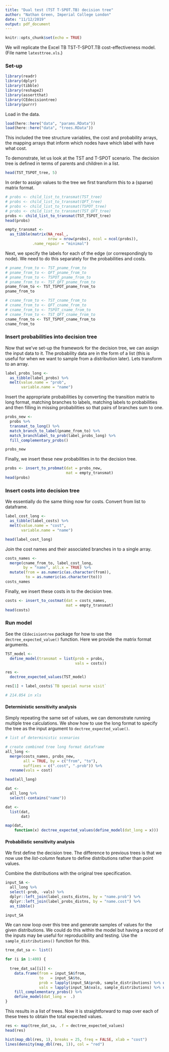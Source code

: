 ```yaml
---
title: "Dual test (TST T-SPOT.TB) decision tree"
author: "Nathan Green, Imperial College London"
date: "11/12/2019"
output: pdf_document
---
```


```r
knitr::opts_chunk$set(echo = TRUE)
```


We will replicate the Excel TB TST-T-SPOT.TB cost-effectiveness model.
(File name `latesttree.xls`.)


### Set-up

```r
library(readr)
library(dplyr)
library(tibble)
library(reshape2)
library(assertthat)
library(CEdecisiontree)
library(purrr)
```

Load in the data.

```r
load(here::here("data", "params.RData"))
load(here::here("data", "trees.RData"))
```

This included the tree structure variables, the cost and probability arrays, the mapping arrays that inform which nodes have which label with have what cost.

To demonstrate, let us look at the TST and T-SPOT scenario.
The decision tree is defined in terms of parents and children in a list.

```r
head(TST_TSPOT_tree, 5)
```

In order to assign values to the tree we first transform this to a (sparse) matrix format.

```r
# probs <- child_list_to_transmat(TST_tree)
# probs <- child_list_to_transmat(QFT_tree)
# probs <- child_list_to_transmat(TSPOT_tree)
# probs <- child_list_to_transmat(TST_QFT_tree)
probs <- child_list_to_transmat(TST_TSPOT_tree)
head(probs)

empty_transmat <-
  as_tibble(matrix(NA_real_,
                   nrow = nrow(probs), ncol = ncol(probs)),
            .name_repair = "minimal")
```

Next, we specify the labels for each of the edge (or correspondingly to node).
We need to do this separately for the probabilities and costs.

```r
# pname_from_to <- TST_pname_from_to
# pname_from_to <- QFT_pname_from_to
# pname_from_to <- TSPOT_pname_from_to
# pname_from_to <- TST_QFT_pname_from_to
pname_from_to <- TST_TSPOT_pname_from_to
pname_from_to
```

```r
# cname_from_to <- TST_cname_from_to
# cname_from_to <- QFT_cname_from_to
# cname_from_to <- TSPOT_cname_from_to
# cname_from_to <- TST_QFT_cname_from_to
cname_from_to <- TST_TSPOT_cname_from_to
cname_from_to
```


### Insert probabilities into decision tree

Now that we've set-up the framework for the decision tree, we can assign the input data to it.
The probability data are in the form of a list (this is useful for when we want to sample from a distribution later).
Lets transform to an array.

```r
label_probs_long <-
  as_tibble(label_probs) %>%
  melt(value.name = "prob",
       variable.name = "name")
```

Insert the appropriate probabilities by converting the transition matrix to long format, matching branches to labels, matching labels to probabilities and then filling in missing probabilities so that pairs of branches sum to one.

```r
probs_new <-
  probs %>%
  transmat_to_long() %>%
  match_branch_to_label(pname_from_to) %>%
  match_branchlabel_to_prob(label_probs_long) %>%
  fill_complementary_probs()

probs_new
```

Finally, we insert these new probabilities in to the decision tree.

```r
probs <- insert_to_probmat(dat = probs_new,
                           mat = empty_transmat)
head(probs)
```


### Insert costs into decision tree

We essentially do the same thing now for costs.
Convert from list to dataframe.

```r
label_cost_long <-
  as_tibble(label_costs) %>%
  melt(value.name = "cost",
       variable.name = "name")

head(label_cost_long)
```

Join the cost names and their associated branches in to a single array.

```r
costs_names <-
  merge(cname_from_to, label_cost_long,
        by = "name", all.x = TRUE) %>%
  mutate(from = as.numeric(as.character(from)),
         to = as.numeric(as.character(to)))
costs_names
```

Finally, we insert these costs in to the decision tree.

```r
costs <- insert_to_costmat(dat = costs_names,
                           mat = empty_transmat)
head(costs)
```


### Run model

See the `CEdecisiontree` package for how to use the `dectree_expected_value()` function.
Here we provide the matrix format arguments.

```r
TST_model <-
  define_model(transmat = list(prob = probs,
                               vals = costs))

res <-
  dectree_expected_values(TST_model)

res[1] + label_costs$`TB special nurse visit`

# 214.054 in xls
```


#### Deterministic sensitivity analysis

Simply repeating the same set of values, we can demonstrate running multiple tree calculations.
We show how to use the long format to specify the tree as the input argument to `dectree_expected_value()`.

```r
# list of deterministic scenarios

# create combined tree long format dataframe
all_long <-
  merge(costs_names, probs_new,
        all = TRUE, by = c("from", "to"),
        suffixes = c(".cost", ".prob")) %>%
  rename(vals = cost)

head(all_long)

dat <- 
  all_long %>%
  select(-contains("name"))

dat <-
  list(dat,
       dat)

map(dat,
    function(x) dectree_expected_values(define_model(dat_long = x)))
```


#### Probabilistic sensitivity analysis

We first define the decision tree.
The difference to previous trees is that we now use the _list-column_ feature to define distributions rather than point values.

Combine the distributions with the original tree specification.

```r
input_SA <- 
  all_long %>% 
  select(-prob, -vals) %>% 
  dplyr::left_join(label_costs_distns, by = "name.prob") %>%
  dplyr::left_join(label_probs_distns, by = "name.cost") %>%
  as_tibble()

input_SA
```

We can now loop over this tree and generate samples of values for the given distributions.
We could do this within the model but having a record of the inputs may be useful for reproducibility and testing.
Use the `sample_distributions()` function for this.

```r
tree_dat_sa <- list()

for (i in 1:400) {
  
  tree_dat_sa[[i]] <-
    data.frame(from = input_SA$from,
               to   = input_SA$to,
               prob = lapply(input_SA$prob, sample_distributions) %>% unlist(),
               vals = lapply(input_SA$vals, sample_distributions) %>% unlist()) %>% 
    fill_complementary_probs() %>% 
    define_model(dat_long =  .)
}
```

This results in a list of trees.
Now it is straightforward to map over each of these trees to obtain the total expected values.

```r
res <- map(tree_dat_sa, .f = dectree_expected_values)
head(res)

hist(map_dbl(res, 1), breaks = 25, freq = FALSE, xlab = "cost")
lines(density(map_dbl(res, 1)), col = "red")
```

